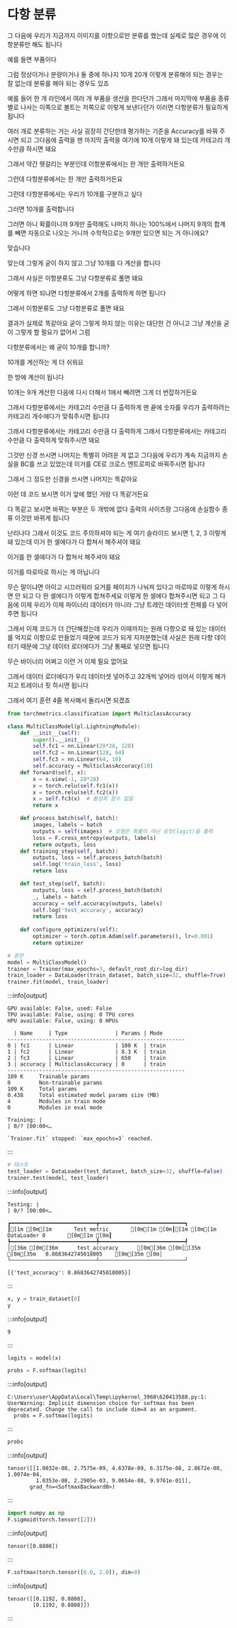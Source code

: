 

# 다항 분류

그 다음에 우리가 지금까지 이미지를 이항으로만 분류를 했는데 실제로 많은 경우에 이항분류만 해도 됩니다

예를 들면 부품이다

그럼 정상이거나 분량이거나 둘 중에 하나지 10개 20개 이렇게 분류해야 되는 경우는 잘 없는데 분류를 해야 되는 경우도 있죠

예를 들어 한 개 라인에서 여러 개 부품을 생산을 한다던가 그래서 마지막에 부품을 종류별로 나사는 이쪽으로 볼트는 저쪽으로 이렇게 보낸다던가 이러면 다항분류가 필요하게 됩니다

여러 개로 분류하는 거는 사실 굉장히 간단한데 평가하는 기준을 Accuracy를 바꿔 주시면 되고 그다음에 출력을 맨 마지막 출력을 여기에 10개 이렇게 돼 있는데 카테고리 개수만큼 하시면 돼요

그래서 약간 헷갈리는 부분인데 이항분류에서는 한 개만 출력하거든요

그런데 다항분류에서는 한 개만 출력하거든요

그런데 다항분류에서는 우리가 10개를 구분하고 싶다

그러면 10개를 출력합니다

그러면 아니 확률이니까 9개만 출력해도 나머지 하나는 100%에서 나머지 9개의 합계를 빼면 자동으로 나오는 거니까 수학적으로는 9개만 있으면 되는 거 아니에요?

맞습니다

맞는데 그렇게 굳이 하지 않고 그냥 10개를 다 계산을 합니다

그래서 사실은 이항분류도 그냥 다항분류로 풀면 돼요

어떻게 하면 되냐면 다항분류에서 2개를 출력하게 하면 됩니다

그래서 이항분류도 그냥 다항분류로 풀면 돼요

결과가 실제로 똑같아요 굳이 그렇게 하지 않는 이유는 대단한 건 아니고 그냥 계산을 굳이 그렇게 할 필요가 없어서 그럼

다항분류에서는 왜 굳이 10개를 합니까?

10개를 계산하는 게 더 쉬워요

한 방에 계산이 됩니다

10개는 9개 계산한 다음에 다시 더해서 1에서 빼려면 그게 더 번잡하거든요

그래서 다항분류에서는 카테고리 수만큼 다 출력하게 맨 끝에 숫자를 우리가 출력하려는 카테고리 개수에다가 맞춰주시면 됩니다

그래서 다항분류에서는 카테고리 수만큼 다 출력하게 그래서 다항분류에서는 카테고리 수만큼 다 출력하게 맞춰주시면 돼요

그것만 신경 쓰시면 나머지는 특별히 어려운 게 없고 그다음에 우리가 계속 지금까지 손실을 BC를 쓰고 있었는데 이거를 CE로 크로스 엔트로피로 바꿔주시면 됩니다

그래서 그 정도만 신경을 쓰시면 나머지는 똑같아요

이런 데 코드 보시면 이거 앞에 했던 거랑 다 똑같거든요

다 똑같고 보시면 바뀌는 부분은 두 개밖에 없다 출력의 사이즈랑 그다음에 손실함수 종류 이것만 바뀌게 됩니다

난리나다 그래서 이것도 코드 주의하셔야 되는 게 여기 슬라이드 보시면 1, 2, 3 이렇게 돼 있는데 이거 한 셀에다가 다 합쳐서 해주셔야 돼요

이거를 한 셀에다가 다 합쳐서 해주셔야 돼요

이거를 따로따로 하시는 게 아닙니다

무슨 말이냐면 아이고 시끄러워라 요거를 페이지가 나눠져 있다고 따로따로 이렇게 하시면 안 되고 다 한 셀에다가 이렇게 합쳐주세요 이렇게 한 셀에다 합쳐주시면 되고 그 다음에 이제 우리가 이제 파이너리 데이터가 아니라 그냥 트레인 데이터셋 전체를 다 넣어주면 됩니다

그래서 이제 코드가 더 간단해졌는데 우리가 이때까지는 원래 다항으로 돼 있는 데이터를 억지로 이항으로 만들었기 때문에 코드가 되게 지저분했는데 사실은 원래 다항 데이터기 때문에 그냥 데이터 로더에다가 그냥 통째로 넣으면 됩니다

무슨 바이너리 어쩌고 이런 거 이제 필요 없어요

그래서 데이터 로더에다가 우리 데이터셋 넣어주고 32개씩 넣어라 섞어서 이렇게 해가지고 트레이너 핏 하시면 됩니다

그래서 여기 훈련 4줄 복사해서 돌리시면 되겠죠



```python copy
from torchmetrics.classification import MulticlassAccuracy

class MultiClassModel(pl.LightningModule):
    def __init__(self):
        super().__init__()
        self.fc1 = nn.Linear(28*28, 128)
        self.fc2 = nn.Linear(128, 64)
        self.fc3 = nn.Linear(64, 10)
        self.accuracy = MulticlassAccuracy(10)
    def forward(self, x):
        x = x.view(-1, 28*28)
        x = torch.relu(self.fc1(x))
        x = torch.relu(self.fc2(x))
        x = self.fc3(x)  # 활성화 함수 없음
        return x

    def process_batch(self, batch):
        images, labels = batch
        outputs = self(images)  # 모형은 확률이 아닌 로짓(logit)을 출력
        loss = F.cross_entropy(outputs, labels)
        return outputs, loss
    def training_step(self, batch):
        outputs, loss = self.process_batch(batch)
        self.log('train_loss', loss)
        return loss

    def test_step(self, batch):
        outputs, loss = self.process_batch(batch)
        _, labels = batch
        accuracy = self.accuracy(outputs, labels)
        self.log('test_accuracy', accuracy)
        return loss
    
    def configure_optimizers(self):
        optimizer = torch.optim.Adam(self.parameters(), lr=0.001)
        return optimizer


```



```python copy
# 훈련
model = MultiClassModel()
trainer = Trainer(max_epochs=3, default_root_dir=log_dir)
train_loader = DataLoader(train_dataset, batch_size=32, shuffle=True)
trainer.fit(model, train_loader)

```

:::info[output]
```
GPU available: False, used: False
TPU available: False, using: 0 TPU cores
HPU available: False, using: 0 HPUs

  | Name     | Type               | Params | Mode 
--------------------------------------------------------
0 | fc1      | Linear             | 100 K  | train
1 | fc2      | Linear             | 8.3 K  | train
2 | fc3      | Linear             | 650    | train
3 | accuracy | MulticlassAccuracy | 0      | train
--------------------------------------------------------
109 K     Trainable params
0         Non-trainable params
109 K     Total params
0.438     Total estimated model params size (MB)
4         Modules in train mode
0         Modules in eval mode

```

```
Training: |                                                                                      | 0/? [00:00<…
```

```
`Trainer.fit` stopped: `max_epochs=3` reached.

```

:::



```python copy
# 테스트
test_loader = DataLoader(test_dataset, batch_size=32, shuffle=False)
trainer.test(model, test_loader)

```

:::info[output]
```
Testing: |                                                                                       | 0/? [00:00<…
```

```
┏━━━━━━━━━━━━━━━━━━━━━━━━━━━┳━━━━━━━━━━━━━━━━━━━━━━━━━━━┓
┃[1m [0m[1m       Test metric       [0m[1m [0m┃[1m [0m[1m      DataLoader 0       [0m[1m [0m┃
┡━━━━━━━━━━━━━━━━━━━━━━━━━━━╇━━━━━━━━━━━━━━━━━━━━━━━━━━━┩
│[36m [0m[36m      test_accuracy      [0m[36m [0m│[35m [0m[35m   0.8683642745018005    [0m[35m [0m│
└───────────────────────────┴───────────────────────────┘

```

```
[{'test_accuracy': 0.8683642745018005}]
```

:::



```python copy
x, y = train_dataset[0]
y
```

:::info[output]
```
9
```

:::



```python copy
logits = model(x)
```



```python copy
probs = F.softmax(logits)
```

:::info[output]
```
C:\Users\user\AppData\Local\Temp\ipykernel_3960\620413588.py:1: UserWarning: Implicit dimension choice for softmax has been deprecated. Change the call to include dim=X as an argument.
  probs = F.softmax(logits)

```

:::



```python copy
probs
```

:::info[output]
```
tensor([[1.0032e-08, 2.7575e-09, 4.6378e-09, 6.3175e-08, 2.8672e-08, 1.0074e-04,
         1.0353e-08, 2.2905e-03, 9.0654e-08, 9.9761e-01]],
       grad_fn=<SoftmaxBackward0>)
```

:::



```python copy
import numpy as np
F.sigmoid(torch.tensor([2]))
```

:::info[output]
```
tensor([0.8808])
```

:::



```python copy
F.softmax(torch.tensor([0.0, 2.0]), dim=0)
```

:::info[output]
```
tensor([[0.1192, 0.8808],
        [0.1192, 0.8808]])
```

:::
